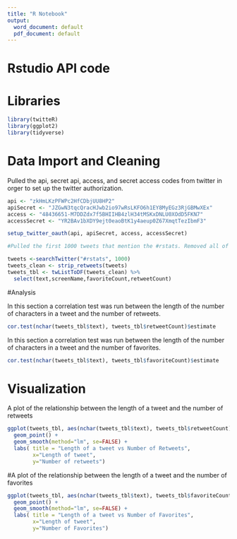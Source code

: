 ```yaml
---
title: "R Notebook"
output:
  word_document: default
  pdf_document: default
---
```


# Rstudio API code

# Libraries
```r
library(twitteR)
library(ggplot2)
library(tidyverse)
```


# Data Import and Cleaning 

Pulled the api, secret api, access, and secret access codes from twitter in orger to set up the twitter authorization. 
```r
api <- "zkHmLKzPFWPc2HfCDbjUU8HP2"
apiSecret <- "JZGwN3tqcQracHJwb2io97wRsLKFO6h1EY8MyEGz3RjGBMwXEx"
access <- "48436651-M7DDZdx7f5BHIIHB4zlH34tMSKxDNLU0XOdD5FKN7"
accessSecret <- "YR2BAv1bXDY9ejt0eaoBtK1y4aeup0Z67XmqtTezIbmF3"

setup_twitter_oauth(api, apiSecret, access, accessSecret)

#Pulled the first 1000 tweets that mention the #rstats. Removed all of those that were retweets and not orginal tweets. Then created a dataframe out of the twitter list. 

tweets <-searchTwitter("#rstats", 1000)
tweets_clean <- strip_retweets(tweets)
tweets_tbl <- twListToDF(tweets_clean) %>% 
  select(text,screenName,favoriteCount,retweetCount)
```

#Analysis 

In this section a correlation test was run between the length of the number of characters in a tweet and the number of retweets. 
```r
cor.test(nchar(tweets_tbl$text), tweets_tbl$retweetCount)$estimate
```

In this section a correlation test was run between the length of the number of characters in a tweet and the number of favorites. 

```r
cor.test(nchar(tweets_tbl$text), tweets_tbl$favoriteCount)$estimate
```

# Visualization

A plot of the relationship between the length of a tweet and the number of retweets
```r
ggplot(tweets_tbl, aes(nchar(tweets_tbl$text), tweets_tbl$retweetCount))+
  geom_point() +
  geom_smooth(method="lm", se=FALSE) + 
  labs( title = "Length of a tweet vs Number of Retweets", 
        x="Length of tweet",
        y="Number of retweets")
```

#A plot of the relationship between the length of a tweet and the number of favorites

```r
ggplot(tweets_tbl, aes(nchar(tweets_tbl$text), tweets_tbl$favoriteCount))+
  geom_point() + 
  geom_smooth(method="lm", se=FALSE) + 
  labs( title = "Length of a tweet vs Number of Favorites", 
        x="Length of tweet",
        y="Number of Favorites")
```

